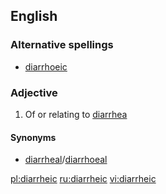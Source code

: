 ==English==

===Alternative spellings===
*[[diarrhoeic]] {{qualifier|British}}

===Adjective===
{{en-adj}}

# Of or relating to [[diarrhea]]

====Synonyms====
*[[diarrheal]]/[[diarrhoeal]]

[[pl:diarrheic]]
[[ru:diarrheic]]
[[vi:diarrheic]]
